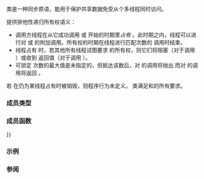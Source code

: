 {{cpp/title|recursive_mutex}}
{{cpp/thread/recursive_mutex/navbar}}
{{ddcl|header=mutex|since=c++11|1=
class recursive_mutex;
}}

{{tt|recursive_mutex}} 类是一种同步原语，能用于保护共享数据免受从个多线程同时访问。

{{tt|recursive_mutex}} 提供排他性递归所有权语义：

* 调用方线程在从它成功调用 [[cpp/thread/recursive_mutex/lock|{{tt|lock}}]] 或 [[cpp/thread/mutex/try_lock|{{tt|try_lock}}]] 开始的时期里''占有'' {{tt|recursive_mutex}}。此时期之内，线程可以进行对 [[cpp/thread/recursive_mutex/lock|{{tt|lock}}]] 或 [[cpp/thread/recursive_mutex/try_lock|{{tt|try_lock}}]] 的附加调用。所有权的时期在线程进行匹配次数的 [[cpp/thread/recursive_mutex/unlock|{{tt|unlock}}]] 调用时结束。
* 线程占有 {{tt|recursive_mutex}} 时，若其他所有线程试图要求 {{tt|recursive_mutex}} 的所有权，则它们将阻塞（对于调用 [[cpp/thread/recursive_mutex/lock|{{tt|lock}}]]）或收到 {{c|false}} 返回值（对于调用 [[cpp/thread/recursive_mutex/try_lock|{{tt|try_lock}}]]）。
* 可锁定 {{tt|recursive_mutex}} 次数的最大值是未指定的，但抵达该数后，对 [[cpp/thread/recursive_mutex/lock|{{tt|lock}}]] 的调用将抛出 {{lc|std::system_error}} 而对 [[cpp/thread/mutex/try_lock|{{tt|try_lock}}]] 的调用将返回 {{c|false}}。

若 {{tt|recursive_mutex}} 在仍为某线程占有时被销毁，则程序行为未定义。{{tt|recursive_mutex}} 类满足{{named req|Mutex}}和{{named req|StandardLayoutType}}的所有要求。

===成员类型===
{{dsc begin}}
{{dsc hitem|成员类型|定义}}
{{dsc inc|cpp/thread/dsc native_handle_type|recursive_mutex}}
{{dsc end}}

===成员函数===
{{dsc begin}}
{{dsc inc|cpp/thread/mutex/dsc constructor|recursive_mutex}}
{{dsc inc|cpp/thread/mutex/dsc destructor|recursive_mutex}}
{{dsc inc|cpp/thread/mutex/dsc operator{{=}}}}

{{dsc h2|锁定}}
{{dsc inc|cpp/thread/mutex/dsc lock|recursive_mutex}}
{{dsc inc|cpp/thread/mutex/dsc try_lock|recursive_mutex}}
{{dsc inc|cpp/thread/mutex/dsc unlock|recursive_mutex}}

{{dsc h2|本机句柄}}
{{dsc inc|cpp/thread/mutex/dsc native_handle|recursive_mutex}}
{{dsc end}}

===示例===
{{example
|{{tt|recursive_mutex}} 的使用场景之一是保护类中的共享状态，而类的成员函数可能相互调用。
|code=
#include &lt;iostream&gt;
#include &lt;mutex&gt;
#include &lt;thread&gt;

class X
{
    std::recursive_mutex m;
    std::string shared;
public:
    void fun1()
    {
        std::lock_guard&lt;std::recursive_mutex&gt; lk(m);
        shared = "fun1";
        std::cout &lt;&lt; "fun1 中，共享变量现在为 " &lt;&lt; shared &lt;&lt; '\n';
    }
    void fun2()
    {
        std::lock_guard&lt;std::recursive_mutex&gt; lk(m);
        shared = "fun2";
        std::cout &lt;&lt; "fun2 中，共享变量现在为 " &lt;&lt; shared &lt;&lt; '\n';
        fun1(); // 递归锁在此处变得有用
        std::cout &lt;&lt; "回到 fun2，共享变量为 " &lt;&lt; shared &lt;&lt; '\n';
    };
};

int main() 
{
    X x;
    std::thread t1(&amp;X::fun1, &amp;x);
    std::thread t2(&amp;X::fun2, &amp;x);
    t1.join();
    t2.join();
}
|p=true
|output=
fun1, 中，共享变量现在为 fun1
fun2 中，共享变量现在为 fun2
fun1 中，共享变量现在为 fun1
回到 fun2，共享变量为 fun1
}}

===参阅===
{{dsc begin}}
{{dsc inc|cpp/thread/dsc mutex}}
{{dsc end}}

{{langlinks|de|en|es|fr|it|ja|pt|ru}}